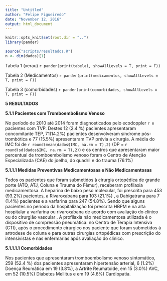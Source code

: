 ```yaml
---
title: "Untitled"
author: "Felipe Figueiredo"
date: "November 12, 2016"
output: html_document
---
```


```r
knitr::opts_knit$set(root.dir = "..")
library(pander)
```

```r
source("scripts/resultados.R")
n <- dim(dados)[1]
```


Tabela 1 (xerau)
`r pander(print(tabela1, showAllLevels = T, print = F))`

Tabela 2 (Medicamentos)
`r pander(print(medicamentos, showAllLevels = T, print = F))`

Tabela 3 (comorbidades)
`r pander(print(comorbidades, showAllLevels = T, print = F))`

**5 RESULTADOS**

**5.1.1 Pacientes com Tromboembolismo Venoso**

No período de 2010 até 2014 foram diagnosticados pelo ecodoppler `r n` pacientes com TVP.  Destes 12 (2.4 %) pacientes apresentaram concomitante TEP, 71(14.2%) pacientes desenvolveram síndrome pós- trombótica e 77 (15.5%)  apresentaram TVP prévia a cirurgia. A média do IMC foi de `r round(mean(dados$IMC, na.rm = T),2)` (DP = `r round(sd(dados$IMC, na.rm = T),2)`) e os centros que apresentaram maior percentual de tromboembolismo venoso foram o Centro de Atenção Especializada (CAE) do joelho, do quadril e do trauma (76.1%) 


**5.1.1.1   Medidas Preventivas Medicamentosas e Não Medicamentosas**

Todos os pacientes que foram submetidos à cirurgia  ortopédica de grande porte (ATQ, ATJ, Coluna e Trauma do Fêmur), receberam profilaxia medicamentosa.  A heparina de baixo peso molecular, foi prescrita para 453 (93.2%) pacientes, a Rivaroxabana  para 103 (21.1%) , a Dabigatrana para 7 (1.4%) pacientes e a varfarina para 247 (54.8%).  Sendo que alguns pacientes no período da hospitalização  foi prescrita HBPM e na alta hospitalar a varfarina ou rivaroxabana de acordo com  avaliação  do clínico ou  do cirurgião vascular . A profilaxia não medicamentosa utilizada é o dispositivo de compressão pneumática: no Centro de Terapia Intensiva (CTI), após o procedimento cirúrgico nos paciente que foram submetidos à artrodese de coluna e para outras cirurgias ortopédicas com prescrição do intensivistas e nas enfermarias após avaliação do clinico. 


**5.1.1.1.1   Comorbidades**
 
Nos pacientes que apresentaram tromboembolismo venoso sintomático, 259 (52.4 %) dos pacientes apresentaram hipertensão arterial, 6 (1.2%) Doença Reumática em 19 (3.8%),  a Artrite Reumatoide, em 15 (3.0%) AVC, em 52 (10.5%)   Diabetes Mellitus e em 19 (4.6%) Cardiopatia. 